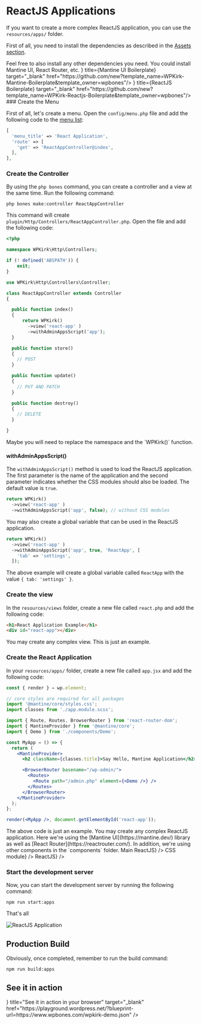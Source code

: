 
# ReactJS Applications

If you want to create a more complex ReactJS application, you can use the `resources/apps/` folder.

First of all, you need to install the dependencies as described in the [Assets section](../GettingStarted/assets).

<Callout type="info">
Feel free to also install any other dependencies you need. You could install Mantine UI, React Router, etc.
</Callout>

<Cards num={2}>
<Cards.Card arrow icon={<IconBrandGithub />} title={<Group><AnimateBadge />Mantine UI Boilerplate</Group>} target="_blank" href="https://github.com/new?template_name=WPKirk-Mantine-Boilerplate&template_owner=wpbones"/>
<Cards.Card arrow icon={<IconBrandGithub />} title={<Group><AnimateBadge />ReactJS Boilerplate</Group>} target="_blank" href="https://github.com/new?template_name=WPKirk-Reactjs-Boilerplate&template_owner=wpbones"/>
</Cards>

<Steps>
### Create the Menu

First of all, let's create a menu. Open the `config/menu.php` file and add the following code to the [menu list](../CoreConcepts/menus):

```php copy
[
  'menu_title' => 'React Application',
  'route' => [
    'get' => 'ReactAppController@index',
  ],
],
```

### Create the Controller

By using the `php bones` command, you can create a controller and a view at the same time. Run the following command:

```shell copy
php bones make:controller ReactAppController
```

This command will create `plugin/Http/Controllers/ReactAppController.php`. Open the file and add the following code:

```php copy
<?php

namespace WPKirk\Http\Controllers;

if (! defined('ABSPATH')) {
    exit;
}

use WPKirk\Http\Controllers\Controller;

class ReactAppController extends Controller
{

  public function index()
  {
      return WPKirk()
        ->view('react-app' )
        ->withAdminAppsScript('app'); 
  }

  public function store()
  {
    // POST
  }

  public function update()
  {
    // PUT AND PATCH
  }

  public function destroy()
  {
    // DELETE
  }

}
```

<Callout>
Maybe you will need to replace the namespace and the  `WPKirk()` function.
</Callout>

#### withAdminAppsScript()

The `withAdminAppsScript()` method is used to load the ReactJS application. The first parameter is the name of the application and the second parameter indicates whether the CSS modules should also be loaded. The default value is `true`.

```php copy
return WPKirk()
  ->view('react-app' )
  ->withAdminAppsScript('app', false); // without CSS modules
```

You may also create a global variable that can be used in the ReactJS application.

```php copy
return WPKirk()
  ->view('react-app' )
  ->withAdminAppsScript('app', true, 'ReactApp', [
    'tab' => 'settings',
  ]);
```
The above example will create a global variable called `ReactApp` with the value `{ tab: 'settings' }`.

### Create the view

In the `resources/views` folder, create a new file called `react.php` and add the following code:

```html copy
<h1>React Application Example</h1>
<div id="react-app"></div>
```

<Callout>
You may create any complex view. This is just an example.
</Callout>

### Create the React Application

In your `resources/apps/` folder, create a new file called `app.jsx` and add the following code:

```jsx copy
const { render } = wp.element;

// core styles are required for all packages
import '@mantine/core/styles.css';
import classes from './app.module.scss';

import { Route, Routes, BrowserRouter } from 'react-router-dom';
import { MantineProvider } from '@mantine/core';
import { Demo } from './components/Demo';

const MyApp = () => {
  return (
    <MantineProvider>
      <h2 className={classes.title}>Say Hello, Mantine Application</h2>

      <BrowserRouter basename="/wp-admin/">
        <Routes>
          <Route path="/admin.php" element={<Demo />} />
        </Routes>
      </BrowserRouter>
    </MantineProvider>
  );
};

render(<MyApp />, document.getElementById('react-app'));
```

<Callout type="info">
The above code is just an example. You may create any complex ReactJS application. Here we're using the [Mantine UI](https://mantine.dev/) library as well as [React Router](https://reactrouter.com/). In addition, we're using other components in the `components` folder.
</Callout>

<FileTree>
  <FileTree.Folder name="resources" defaultOpen>
      <FileTree.Folder name="assets" defaultOpen>
        <FileTree.Folder name="apps" defaultOpen>
            <FileTree.File label={<FileTreeLabel type="file" name="app.jsx">Main ReactJS</FileTreeLabel>} />
            <FileTree.File label={<FileTreeLabel type="file" name="app.module.css">CSS module</FileTreeLabel>} />
            <FileTree.Folder name="components" defaultOpen>
              <FileTree.File label={<FileTreeLabel type="file" name="Demo.jsx">ReactJS</FileTreeLabel>} />
            </FileTree.Folder>
        </FileTree.Folder>
      </FileTree.Folder>
  </FileTree.Folder>
</FileTree>

### Start the development server

Now, you can start the development server by running the following command:

```shell copy
npm run start:apps
```
That's all

![ReactJS Application](./react-app.png)

</Steps>

## Production Build

Obviously, once completed, remember to run the build command:

```shell copy
npm run build:apps
```

## See it in action 

<Cards num="1">
  <Cards.Card icon={<IconBrandWordpress />} title="See it in action in your browser" target="_blank" href="https://playground.wordpress.net/?blueprint-url=https://www.wpbones.com/wpkirk-demo.json" />
</Cards>  

